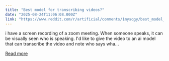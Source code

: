 ```yaml
---
title: "Best model for transcribing videos?"
date: "2025-08-24T11:06:08.000Z"
link: "https://www.reddit.com/r/artificial/comments/1mysqgy/best_model_for_transcribing_videos/"
---
```


i have a screen recording of a zoom meeting. When someone speaks, it can be visually seen who is speaking. I'd like to give the video to an ai model that can transcribe the video and note who says wha...

[Read more](https://www.reddit.com/r/artificial/comments/1mysqgy/best_model_for_transcribing_videos/)
